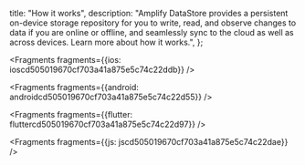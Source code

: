   title: "How it works",
  description: "Amplify DataStore provides a persistent on-device storage repository for you to write, read, and observe changes to data if you are online or offline, and seamlessly sync to the cloud as well as across devices. Learn more about how it works.",
};






<Fragments fragments={{ios: ioscd505019670cf703a41a875e5c74c22ddb}} />



<Fragments fragments={{android: androidcd505019670cf703a41a875e5c74c22d55}} />



<Fragments fragments={{flutter: fluttercd505019670cf703a41a875e5c74c22d97}} />



<Fragments fragments={{js: jscd505019670cf703a41a875e5c74c22dae}} />
